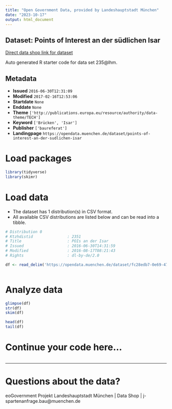 ```yaml
---
title: "Open Government Data, provided by Landeshauptstadt München"
date: "2023-10-17"
output: html_document
---
```


## Dataset: Points of Interest an der südlichen Isar

[Direct data shop link for dataset](https://opendata.muenchen.de/dataset/points-of-interest-an-der-sudlichen-isar)

Auto generated R starter code for data set 235@lhm.

## Metadata

- **Issued** `2016-06-30T12:31:09`
- **Modified** `2017-02-16T12:53:06`
- **Startdate** `None`
- **Enddate** `None`
- **Theme** `['http://publications.europa.eu/resource/authority/data-theme/TECH']`
- **Keyword** `['Brücken', 'Isar']`
- **Publisher** `['baureferat']`
- **Landingpage** `https://opendata.muenchen.de/dataset/points-of-interest-an-der-sudlichen-isar`


# Load packages

```r

library(tidyverse)
library(skimr)

```

# Load data

-   The dataset has 1 distribution(s) in CSV format.
-   All available CSV distributions are listed below and can be read into a tibble.

```r

# Distribution 0
# Ktzhdistid               : 2351
# Title                    : POIs an der Isar
# Issued                   : 2016-06-30T14:31:59
# Modified                 : 2016-08-17T08:21:43
# Rights                   : dl-by-de/2.0

df <- read_delim('https://opendata.muenchen.de/dataset/fc28edb7-0e69-47b2-814e-3fa18c68f94f/resource/6fb56066-11b2-498d-ba22-cbcc85b660b4/download/pois-an-der-isar-2016-08-09.csv')



```

# Analyze data

```r

glimpse(df)
str(df)
skim(df)

head(df)
tail(df)

```

# Continue your code here...

```r

```

------------------------------------------------------------------------

# Questions about the data?

eoGovernment Projekt Landeshauptstadt München | Data Shop | j-spartenanfrage.bau@muenchen.de
